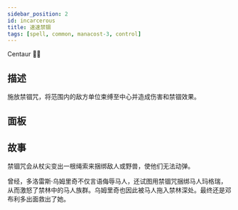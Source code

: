```yaml
---
sidebar_position: 2
id: incarcerous
title: 速速禁锢
tags: [spell, common, manacost-3, control]
---
```


Centaur 🐴🏹

<!--truncate-->



<CardBasics cardKey={id}/>


## 描述

施放禁锢咒，将范围内的敌方单位束缚至中心并造成伤害和禁锢效果。

## 面板


<LevelComponent/>


<CardDynamicTable cardKey={id}/>


<CardComplexTable cardKey={id}/>





## 故事

禁锢咒会从杖尖变出一根绳索来捆绑敌人或野兽，使他们无法动弹。

曾经，多洛雷斯·乌姆里奇不仅言语侮辱马人，还试图用禁锢咒捆绑马人玛格瑞，从而激怒了禁林中的马人族群。乌姆里奇也因此被马人拖入禁林深处。最终还是邓布利多出面救出了她。